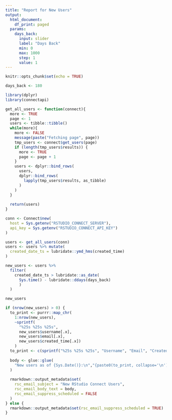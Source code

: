 ```yaml
---
title: "Report for New Users"
output: 
  html_document: 
    df_print: paged
  params:
    days_back:
      input: slider
      label: "Days Back"
      min: 0
      max: 1000
      step: 1
      value: 1
---
```


```r
knitr::opts_chunk$set(echo = TRUE)

days_back <- 180

library(dplyr)
library(connectapi)

get_all_users <- function(connect){
  more <- TRUE
  page <- 1
  users <- tibble::tibble()
  while(more){
    more <- FALSE
    message(paste("Fetching page", page))
    tmp_users <- connect$get_users(page)
    if (length(tmp_users$results)) {
      more <- TRUE
      page <- page + 1
    }
    users <- dplyr::bind_rows(
      users,
      dplyr::bind_rows(
        lapply(tmp_users$results, as_tibble)
      )
    )
  }
  
  return(users)
}

conn <- Connect$new(
  host = Sys.getenv("RSTUDIO_CONNECT_SERVER"),
  api_key = Sys.getenv("RSTUDIO_CONNECT_API_KEY")
)
```

```r
users <- get_all_users(conn)
users <- users %>% mutate(
  created_date_ts = lubridate::ymd_hms(created_time)
)

new_users <- users %>%
  filter(
    created_date_ts > lubridate::as_date(
      Sys.time() - lubridate::ddays(days_back)
      )
  )

new_users

if (nrow(new_users) > 0) {
  to_print <- purrr::map_chr(
    1:nrow(new_users), 
    ~sprintf(
      "%25s %25s %25s", 
      new_users$username[.x], 
      new_users$email[.x],
      new_users$created_time[.x])
    )
  to_print <- c(sprintf("%25s %25s %25s", "Username", "Email", "Created Time"), to_print)
  
  body <- glue::glue(
    "New users as of {Sys.Date()}:\n","{paste0(to_print, collapse='\n')}"
  )
  
  rmarkdown::output_metadata$set(
    rsc_email_subject = "New RStudio Connect Users",
    rsc_email_body_text = body,
    rsc_email_suppress_scheduled = FALSE
  )
} else {
  rmarkdown::output_metadata$set(rsc_email_suppress_scheduled = TRUE)
}
```

